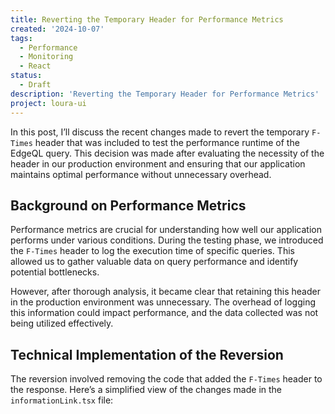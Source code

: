 ```yaml
---
title: Reverting the Temporary Header for Performance Metrics
created: '2024-10-07'
tags:
  - Performance
  - Monitoring
  - React
status:
  - Draft
description: 'Reverting the Temporary Header for Performance Metrics'
project: loura-ui
---
```


In this post, I’ll discuss the recent changes made to revert the temporary
`F-Times` header that was included to test the performance runtime of the EdgeQL
query. This decision was made after evaluating the necessity of the header in
our production environment and ensuring that our application maintains optimal
performance without unnecessary overhead.

## Background on Performance Metrics

Performance metrics are crucial for understanding how well our application
performs under various conditions. During the testing phase, we introduced the
`F-Times` header to log the execution time of specific queries. This allowed us
to gather valuable data on query performance and identify potential bottlenecks.

However, after thorough analysis, it became clear that retaining this header in
the production environment was unnecessary. The overhead of logging this
information could impact performance, and the data collected was not being
utilized effectively.

## Technical Implementation of the Reversion

The reversion involved removing the code that added the `F-Times` header to the
response. Here’s a simplified view of the changes made in the
`informationLink.tsx` file:
